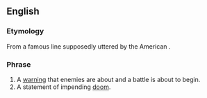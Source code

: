 ==English==
===Etymology===
From a famous line supposedly uttered by the American {{w|Paul Revere}}.

===Phrase===
#A [[warning]] that enemies are about and a battle is about to begin.
#A statement of impending [[doom]].